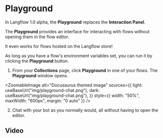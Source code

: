 
# Playground

In Langflow 1.0 alpha, the **Playground** replaces the **Interaction Panel**.

The **Playground** provides an interface for interacting with flows without opening them in the flow editor.

It even works for flows hosted on the Langflow store!

As long as you have a flow's environment variables set, you can run it by clicking the **Playground** button.

1. From your **Collections** page, click **Playground** in one of your flows.
   The **Playground** window opens.

<ZoomableImage
  alt="Docusaurus themed image"
  sources={{
    light: useBaseUrl("img/playground-chat.png"),
    dark: useBaseUrl("img/playground-chat.png"),
  }}
  style={{ width: "50%", maxWidth: "600px", margin: "0 auto" }}
/>

2. Chat with your bot as you normally would, all without having to open the editor.

## Video

<div
  style={{ marginBottom: "20px", display: "flex", justifyContent: "center" }}
>
  <ReactPlayer playing controls url="/videos/langflow_playground.mp4" />
</div>
